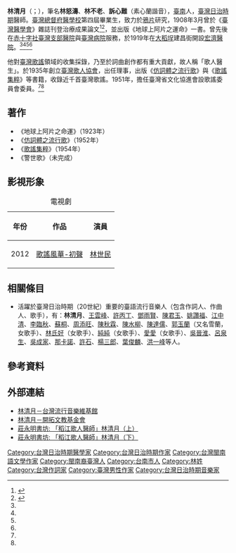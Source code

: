 {{Infobox person
| 姓名     = 林清月
| 圖像     = Lim Chheng-goat.png
| 圖像替代 = 
| 圖像說明 = 林清月肖像與簽名
| 出生名   = 
| 羅馬拼音 = Lîm Chheng-goa̍t
| 出生日期 = 1883年
| 出生地點 = {{QING-1862}}[[福建省_(清)|福建省]][[臺南府|臺南府]]
| 逝世日期 = {{death year and age|1960|1883}}
| 逝世地點 = {{TWN}}
| 國籍     = {{QING}}（1883-1895）<br/>{{JPN-EMP}}（1895-1945）<br/>{{ROC}}（1945-1960）
| 別名     = 林怒濤、林不老、訴心難
| 民族     = 
| 語言     = [[臺語|臺語]]、[[日語|日語]]
| 母校     = [[臺灣總督府醫學校|臺灣總督府醫學校]]
| 職業     = [[醫師|醫師]]、[[音樂人|音樂人]]
| 父母     = 鍾國棟（生父）<br/>林汝聘（養父）
| 活躍時期 = {{TWN-JPN}}
| 知名原因 = 
| 知名作品 = 
}}
'''林清月'''（{{lang-nan-tw|Lîm Chheng-goa̍t}}；{{bd|1883年||1960年||}}），筆名'''林怒濤'''、'''林不老'''、'''訴心難'''（素心蘭諧音），[[臺南|臺南]]人，[[臺灣|臺灣]][[臺灣日治時期|日治時期]]醫師。[[臺灣總督府醫學校|臺灣總督府醫學校]]第四屆畢業生，致力於[[鴉片|鴉片]]研究，1908年3月曾於《[[臺灣醫學會|臺灣醫學會]]》雜誌刊登治療成果論文<ref>{{Cite book|url=https://books.google.com.tw/books?id=z0YkDwAAQBAJ&pg=PA68&lpg=PA68&dq=1908%E5%B9%B4+%E6%9E%97%E6%B8%85%E6%9C%88+%E9%B4%89%E7%89%87&source=bl&ots=sS_RnX-W8M&sig=KLGZW3o45h29rj4xsgK4DMBEndc&hl=zh-TW&sa=X&ved=2ahUKEwjBid_CldjfAhWC-mEKHQ6rAWcQ6AEwAnoECAcQAQ#v=onepage&q=1908%E5%B9%B4%20%E6%9E%97%E6%B8%85%E6%9C%88%20%E9%B4%89%E7%89%87&f=false|title=日本帝國主義與鴉片: 臺灣總督府的鴉片政策|last=著|first=栗原純|date=2017-04-07|publisher=國立臺灣大學出版中心|year=|isbn=9789863502197|location=|pages=|language=zh-TW|chapter=|access-date=2019-01-06|archive-date=2019-06-08|archive-url=https://web.archive.org/web/20190608235711/https://books.google.com.tw/books?id=z0YkDwAAQBAJ&pg=PA68&lpg=PA68&dq=1908%E5%B9%B4+%E6%9E%97%E6%B8%85%E6%9C%88+%E9%B4%89%E7%89%87&source=bl&ots=sS_RnX-W8M&sig=KLGZW3o45h29rj4xsgK4DMBEndc&hl=zh-TW&sa=X&ved=2ahUKEwjBid_CldjfAhWC-mEKHQ6rAWcQ6AEwAnoECAcQAQ#v=onepage&q=1908%E5%B9%B4%20%E6%9E%97%E6%B8%85%E6%9C%88%20%E9%B4%89%E7%89%87&f=false|dead-url=no}}</ref><ref>{{Cite web|url=http://readopac1.ncl.edu.tw/nclserialFront/search/summny_list.jsp?sysId=0006103121&dtdId=000040|title=杜聰明與早期民間戒烟運動和鴉片癮治療|accessdate=2019-01-06|author=|date=|work=readopac1.ncl.edu.tw|publisher=|archive-date=2019-01-06|archive-url=https://web.archive.org/web/20190106192328/http://readopac1.ncl.edu.tw/nclserialFront/search/summny_list.jsp?sysId=0006103121&dtdId=000040|dead-url=no}}</ref>，並出版《地球上阿片之運命》一書。曾先後在[[臺北市立聯合醫院中興院區|赤十字社臺灣支部醫院]]與[[臺大醫院|臺灣病院]]服務，於1919年在[[大稻埕|大稻埕]]建昌街開設[[宏濟醫院|宏濟醫院]]。<ref name="臺史小傳"/><ref name="台灣大百科"/><ref name="屏教大學報"/><ref name="作品整理研究"/>

他對[[臺灣歌謠|臺灣歌謠]]領域的收集採錄，乃至於詞曲創作都有重大貢獻，故人稱「歌人醫生」。於1935年創立[[臺灣歌人協會|臺灣歌人協會]]，出任理事，出版《[[仿詞體之流行歌|仿詞體之流行歌]]》與《[[歌謠集粹|歌謠集粹]]》等書籍，收錄近千首臺灣歌謠。1951年，擔任臺灣省文化協進會設歌謠委員會委員。<ref name="臺史小傳"/><ref name="台灣大百科"/>

==著作==
*《地球上阿片之命運》（1923年）
*《[[仿詞體之流行歌|仿詞體之流行歌]]》（1952年）
*《[[歌謠集粹|歌謠集粹]]》（1954年）
*《警世歌》（未完成）

== 影視形象 ==
{| class="wikitable"
|+電視劇
!年份
!作品
!演員
|-
|2012
|[[歌謠風華-初聲|歌謠風華-初聲]]
|[[林世民|林世民]]
|}

==相關條目==
*活躍於臺灣日治時期（20世紀）重要的臺語流行音樂人（包含作詞人、作曲人、歌手），有：'''林清月'''、[[王雲峰_(作曲家)|王雲峰]]、[[許丙丁|許丙丁]]、[[鄧雨賢|鄧雨賢]]、[[陳君玉|陳君玉]]、[[姚讚福|姚讚福]]、[[江中清|江中清]]、[[李臨秋|李臨秋]]、[[蘇桐|蘇桐]]、[[周添旺|周添旺]]、[[陳秋霖|陳秋霖]]、[[陳水柳|陳水柳]]、[[陳達儒|陳達儒]]、[[郭玉蘭|郭玉蘭]]（又名雪蘭，女歌手）、[[林氏好|林氏好]]（女歌手）、[[純純_(歌手)|純純]]（女歌手）、[[愛愛_(歌手)|愛愛]]（女歌手）、[[吳晉淮|吳晉淮]]、[[呂泉生|呂泉生]]、[[吳成家|吳成家]]、[[那卡諾|那卡諾]]、[[許石|許石]]、[[楊三郎_(作曲家)|楊三郎]]、[[葉俊麟|葉俊麟]]、[[洪一峰|洪一峰]]等人。

==參考資料==
{{reflist|1|refs=

<ref name="臺史小傳">{{cite web |url=http://memory.ncl.edu.tw/tm_cgi/hypage.cgi?HYPAGE=toolbox_figure_detail.hpg&project_id=twpeop&dtd_id=15&subject_name=臺灣歷史人物小傳--明清暨日據時期&subject_url=toolbox_figure.hpg&xml_id=0000293742&who=林清月 |title=林清月 |accessdate= |last= |first= |author= |coauthors= |date=2003年12月 |work=臺灣歷史人物小傳－明清暨日據時期 |publisher=國家圖書館 |archive-date=2019-06-10 |archive-url=https://web.archive.org/web/20190610234054/http://memory.ncl.edu.tw/tm_cgi/hypage.cgi?HYPAGE=toolbox_figure_detail.hpg&project_id=twpeop&dtd_id=15&subject_name=%E8%87%BA%E7%81%A3%E6%AD%B7%E5%8F%B2%E4%BA%BA%E7%89%A9%E5%B0%8F%E5%82%B3--%E6%98%8E%E6%B8%85%E6%9A%A8%E6%97%A5%E6%93%9A%E6%99%82%E6%9C%9F&subject_url=toolbox_figure.hpg&xml_id=0000293742&who=%E6%9E%97%E6%B8%85%E6%9C%88 |dead-url=no }}</ref>

<ref name="台灣大百科">{{cite web |url=http://nrch.culture.tw/twpedia.aspx?id=6020 |title=林清月 |accessdate= |last= |first= |author=江佳瑾 |coauthors= |date=2009年9月9日 |work=臺灣大百科全書 |publisher=行政院文化建設委員會 |archive-date=2019年6月9日 |archive-url=https://web.archive.org/web/20190609085256/http://nrch.culture.tw/twpedia.aspx?id=6020 |dead-url=no }}</ref>

<ref name="屏教大學報">{{cite web |url=http://140.127.82.166/bitstream/987654321/1051/1/H31-6.pdf |title=從林清月的唱和歌謠看白話歌詞到台語片歌曲及台語劇的發展 |accessdate= |last= |first= |author=黃文車 |coauthors= |date=2008年9月 |work=屏東教育大學學報 |publisher=國立屏東教育大學 }}</ref>

<ref name="作品整理研究">{{cite book |url= |title=《行醫濟人命，念歌分人聽：林清月及其作品整理研究》 |accessdate= |last= |first= |author=黃文車 |coauthors= |date=2009年10月1日 |work= |publisher=文津 |ISBN=9789576688980 }}</ref>

}}

==外部連結==
*[http://www.tpmw.org.tw/index.php/林清月 林清月－台灣流行音樂維基館] {{Wayback|url=http://www.tpmw.org.tw/index.php/%E6%9E%97%E6%B8%85%E6%9C%88 |date=20200915090159 }}
*[http://www.frontier.org.tw/people/person52.html 林清月－開拓文教基金會] {{Wayback|url=http://www.frontier.org.tw/people/person52.html |date=20190611140953 }}
*[http://jaungyoungming-club.blogspot.tw/2015/02/blog-post.html 莊永明書坊: 「稻江歌人醫師」林清月（上）] {{Wayback|url=http://jaungyoungming-club.blogspot.tw/2015/02/blog-post.html |date=20170911002622 }}
*[http://jaungyoungming-club.blogspot.tw/2015/02/blog-post_24.html 莊永明書坊: 「稻江歌人醫師」林清月（下）] {{Wayback|url=http://jaungyoungming-club.blogspot.tw/2015/02/blog-post_24.html |date=20170912054955 }}
[[Category:台灣日治時期醫學家|Category:台灣日治時期醫學家]]
[[Category:台灣日治時期作家|Category:台灣日治時期作家]]
[[Category:台灣閩南語文學作家|Category:台灣閩南語文學作家]]
[[Category:閩南裔臺灣人|Category:閩南裔臺灣人]]
[[Category:台南市人|Category:台南市人]]
[[Category:林姓|Category:林姓]]
[[Category:台灣作詞家|Category:台灣作詞家]]
[[Category:臺灣男性作家|Category:臺灣男性作家]]
[[Category:台灣日治時期音樂家|Category:台灣日治時期音樂家]]